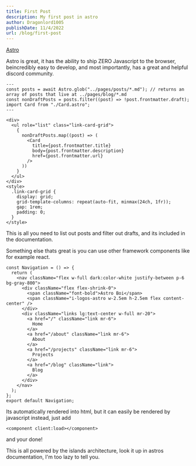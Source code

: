 ```yaml
---
title: First Post
description: My first post in astro
author: Dragonlord1005
publishDate: 11/4/2022
url: /blog/first-post
---
```


[Astro](https://Astro.build)

Astro is great, it has the ability to ship ZERO Javascript to the browser, beincredibly easy to develop, and most importantly, has a great and helpful discord community.

```astro
---
const posts = await Astro.glob("../pages/posts/*.md"); // returns an array of posts that live at ../pages/blog/*.md
const nonDraftPosts = posts.filter((post) => !post.frontmatter.draft);
import Card from "./Card.astro";
---

<div>
  <ul role="list" class="link-card-grid">
    {
      nonDraftPosts.map((post) => (
        <Card
          title={post.frontmatter.title}
          body={post.frontmatter.description}
          href={post.frontmatter.url}
        />
      ))
    }
  </ul>
</div>
<style>
  .link-card-grid {
    display: grid;
    grid-template-columns: repeat(auto-fit, minmax(24ch, 1fr));
    gap: 1rem;
    padding: 0;
  }
</style>
```

This is all you need to list out posts and filter out drafts, and its included in the documentation.

Something else thats great is you can use other framework components like for example react.

```tsx
const Navigation = () => {
  return (
    <nav className="flex w-full dark:color-white justify-between p-6 bg-gray-800">
      <div className="flex flex-shrink-0">
        <span className="font-bold">Astro Boi</span>
        <span className="i-logos-astro w-2.5em h-2.5em flex content-center" />
      </div>
      <div className="links lg:text-center w-full mr-20">
        <a href="/" className="link mr-6">
          Home
        </a>
        <a href="/about" className="link mr-6">
          About
        </a>
        <a href="/projects" className="link mr-6">
          Projects
        </a>
        <a href="/blog" className="link">
          Blog
        </a>
      </div>
    </nav>
  );
};
export default Navigation;
```

Its automatically rendered into html, but it can easily be rendered by javascript instead, just add

```astro
<component client:load></component>
```

and your done!

This is all powered by the islands architecture, look it up in astros documentation, I'm too lazy to tell you.
